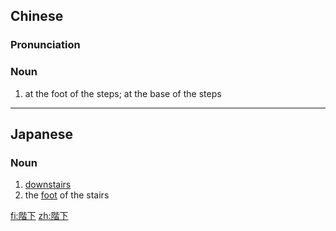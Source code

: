 {{also|阶下}}
==Chinese==
{{zh-forms|s=阶下}}

===Pronunciation===
{{zh-pron
|m=jiēxià
|cat=n
}}

===Noun===
{{zh-noun}}

# at the foot of the steps; at the base of the steps

----

==Japanese==
{{ja-kanjitab|かい|か|yomi=on}}

===Noun===
{{ja-noun|かいか}}

# [[downstairs]]
# the [[foot]] of the stairs

[[fi:階下]]
[[zh:階下]]